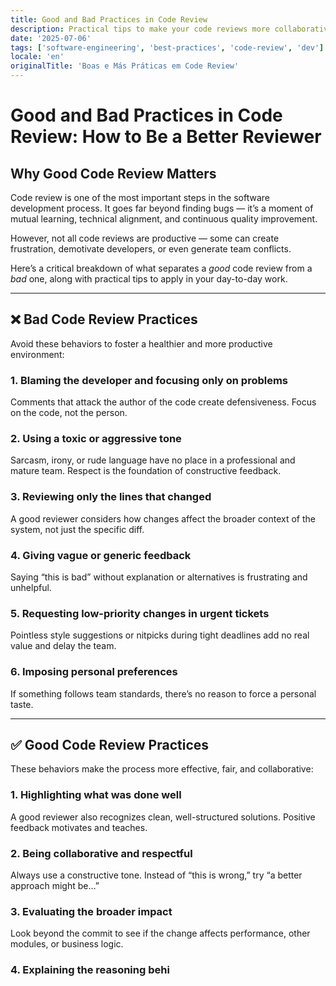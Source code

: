 ```yaml
---
title: Good and Bad Practices in Code Review
description: Practical tips to make your code reviews more collaborative, technical, and efficient — and avoid common pitfalls that harm team productivity.
date: '2025-07-06'
tags: ['software-engineering', 'best-practices', 'code-review', 'dev']
locale: 'en'
originalTitle: 'Boas e Más Práticas em Code Review'
---
```


# **Good and Bad Practices in Code Review: How to Be a Better Reviewer**

## Why Good Code Review Matters

Code review is one of the most important steps in the software development process. It goes far beyond finding bugs — it’s a moment of mutual learning, technical alignment, and continuous quality improvement. 

However, not all code reviews are productive — some can create frustration, demotivate developers, or even generate team conflicts.

Here’s a critical breakdown of what separates a *good* code review from a *bad* one, along with practical tips to apply in your day-to-day work.

---

## ❌ Bad Code Review Practices

Avoid these behaviors to foster a healthier and more productive environment:

### 1. **Blaming the developer and focusing only on problems**

Comments that attack the author of the code create defensiveness. Focus on the code, not the person.

### 2. **Using a toxic or aggressive tone**

Sarcasm, irony, or rude language have no place in a professional and mature team. Respect is the foundation of constructive feedback.

### 3. **Reviewing only the lines that changed**

A good reviewer considers how changes affect the broader context of the system, not just the specific diff.

### 4. **Giving vague or generic feedback**

Saying “this is bad” without explanation or alternatives is frustrating and unhelpful.

### 5. **Requesting low-priority changes in urgent tickets**

Pointless style suggestions or nitpicks during tight deadlines add no real value and delay the team.

### 6. **Imposing personal preferences**

If something follows team standards, there’s no reason to force a personal taste.

---

## ✅ Good Code Review Practices

These behaviors make the process more effective, fair, and collaborative:

### 1. **Highlighting what was done well**

A good reviewer also recognizes clean, well-structured solutions. Positive feedback motivates and teaches.

### 2. **Being collaborative and respectful**

Always use a constructive tone. Instead of “this is wrong,” try “a better approach might be…”

### 3. **Evaluating the broader impact**

Look beyond the commit to see if the change affects performance, other modules, or business logic.

### 4. **Explaining the reasoning behi**
